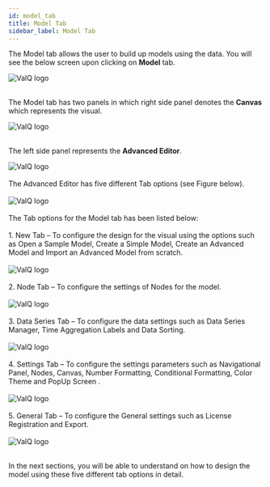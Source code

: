 ```yaml
---
id: model_tab
title: Model Tab
sidebar_label: Model Tab
---
```


The Model tab allows the user to build up models using the data. You will see the below screen upon clicking on **Model** tab.
<div style={{textAlign: 'center'}}>
  <Zoom>
<img alt="ValQ logo" src={useBaseUrl('/doc-images/model/model1.png')} />
  </Zoom>
</div> <br />
<div style={{textAlign: 'justify'}}>

The Model tab has two panels in which right side panel denotes the **Canvas** which represents the visual.
</div>

<div style={{textAlign: 'center'}}>
  <Zoom>
<img alt="ValQ logo" src={useBaseUrl('/doc-images/model/model12.png')} />
  </Zoom>
</div> <br />

<div style={{textAlign: 'justify'}}>

 The left side panel represents the **Advanced Editor**. 
</div>
<div style={{textAlign: 'center'}}>
  <Zoom>
<img alt="ValQ logo" src={useBaseUrl('/doc-images/model/model11.png')} />
  </Zoom>
</div> <br />

<div style={{textAlign: 'justify'}}>
The Advanced Editor has five different Tab options (see Figure below). </div> <br />  

<div style={{textAlign: 'center'}}>
  <Zoom>
<img alt="ValQ logo" src={useBaseUrl('/doc-images/model/model2.png')} />
  </Zoom>
</div> <br />
<div style={{textAlign: 'justify'}}>
The Tab options for the Model tab has been listed below:
</div> <br />
<div style={{textAlign: 'justify'}}>
1. New Tab – To configure the design for the visual using the options such as Open a Sample Model,
   Create a Simple Model, Create an Advanced Model and Import an Advanced Model from scratch. </div> <br />
    <div style={{textAlign: 'center'}}>
      <Zoom>
    <img alt="ValQ logo" src={useBaseUrl('/doc-images/model/model4.png')} />
      </Zoom>
    </div>
    <br />
<div style={{textAlign: 'justify'}}>
2. Node Tab – To configure the settings of Nodes for the model. </div> <br />
    <div style={{textAlign: 'center'}}>
      <Zoom>
    <img alt="ValQ logo" src={useBaseUrl('/doc-images/model/model3.png')} />
      </Zoom>
    </div>
    <br />
<div style={{textAlign: 'justify'}}>
3. Data Series Tab – To configure the data settings such as Data Series Manager, Time Aggregation Labels and Data Sorting. </div> <br />
    <div style={{textAlign: 'center'}}>
      <Zoom>
    <img alt="ValQ logo" src={useBaseUrl('/doc-images/model/model5.png')} />
      </Zoom>
    </div>
    <br />
<div style={{textAlign: 'justify'}}>
4. Settings Tab – To configure the settings parameters such as Navigational Panel, Nodes, Canvas, Number Formatting, Conditional Formatting, Color Theme and PopUp Screen . </div> <br />
    <div style={{textAlign: 'center'}}>
      <Zoom>
    <img alt="ValQ logo" src={useBaseUrl('/doc-images/model/model6.png')} />
      </Zoom>
    </div>
    <br />
<div style={{textAlign: 'justify'}}>
5. General Tab – To configure the General settings such as License Registration and Export. </div> <br />
    <div style={{textAlign: 'center'}}>
      <Zoom>
    <img alt="ValQ logo" src={useBaseUrl('/doc-images/model/model7.png')} />
      </Zoom>
    </div> <br />

In the next sections, you will be able to understand on how to design the model using these five different tab options in detail.